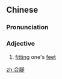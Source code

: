 {{also|合脚}}
==Chinese==
{{zh-forms|s=合脚}}

===Pronunciation===
{{zh-pron
|m=héjiǎo
|c=hap6 goek3
|cat=a
}}

===Adjective===
{{zh-adj}}

# [[fitting]] one's [[feet]] {{gloss|of shoes, socks, etc.}}
#: {{zh-x|鞋子{zi} 不 合腳，可以 換貨 嗎？|The shoes don't '''fit'''. Can I exchange them?}}

[[zh:合腳]]